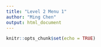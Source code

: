 ```yaml
---
title: "Level 2 Menu 1"
author: "Ming Chen"
output: html_document
---
```


```r
knitr::opts_chunk$set(echo = TRUE)
```
